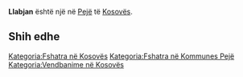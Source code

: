 {{Fshat në 
 | Emri                = Llabjan
 | EmriAlt                = 
 | NAME_SHORT_FORM=      
 | NAME_GENERIC=      
 | NAME_SORT_NAME_RO=      LLABJAN
 | FULL_NAME_RO = Llabjan
 | FULL_NAME_ND_RO=Llabjan
 | SORT_NAME_RG=LLABJAN
 | FULL_NAME_RG=Llabjan
 | FULL_NAME_ND_RG=Llabjan
 | SRP_NAME_SHORT_FORM=      
 | SRP_NAME_GENERIC=      
 | SRP_NAME_SORT_NAME_RO=      
 | SRP_FULL_NAME_RO = 
 | SRP_FULL_NAME_ND_RO=
 | SRP_SORT_NAME_RG=
 | SRP_FULL_NAME_RG=
 | SRP_FULL_NAME_ND_RG=
 | Emri (Rasa dhanore) = 
 | Figura              = 
 | Shteti              = Kosovo
 | Komuna              = Pejë
 | Kodi postar         = 
 | Sipërfaqja          = 

 | Popullsia           = 

 | Regj. i popullsisë  = 
 | Dend. e popullsisë  = 
 | Faqja zyrtare       = 
 <!--- Koordinatat ----> 
 | Gjerësia            = 42.656111
 | Gjatësia            = 20.394167
 | Lartësia            = 
}}
'''Llabjan''' është një [[]] në [[Pejë]] të [[Kosovës]].

<!-- == Gjeografia == -->
<!-- == Historia == -->
<!-- == Demografia == -->
== Shih edhe ==
{{Komuna Pejë}}
{{Kosovo-Administrata-Cung}}

[[Kategoria:Fshatra në Kosovës]]
[[Kategoria:Fshatra në Kommunes Pejë]]
[[Kategoria:Vendbanime në Kosovës]]